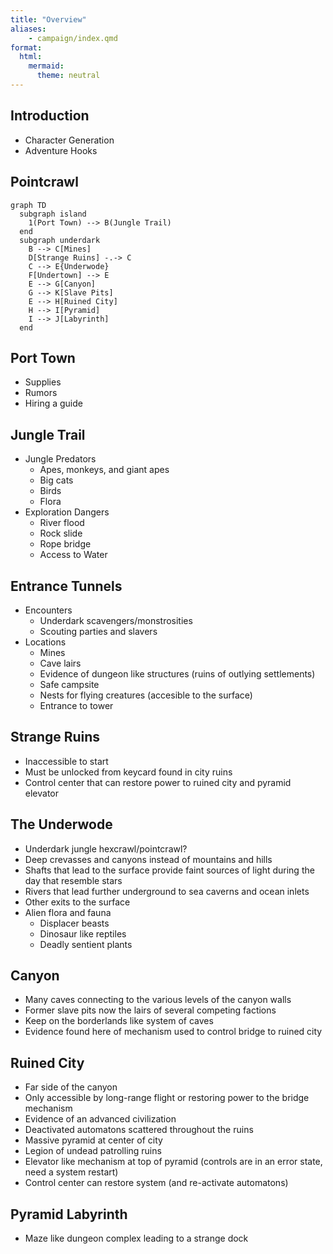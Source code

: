 ```yaml
---
title: "Overview"
aliases:
    - campaign/index.qmd
format:
  html:
    mermaid:
      theme: neutral
---
```


## Introduction
  - Character Generation
  - Adventure Hooks

## Pointcrawl
```mermaid
graph TD
  subgraph island
    1(Port Town) --> B(Jungle Trail)
  end
  subgraph underdark
    B --> C[Mines]
    D[Strange Ruins] -.-> C
    C --> E{Underwode}
    F[Undertown] --> E
    E --> G[Canyon]
    G --> K[Slave Pits]
    E --> H[Ruined City]
    H --> I[Pyramid]
    I --> J[Labyrinth]
  end
  ```

## Port Town
  - Supplies
  - Rumors
  - Hiring a guide

## Jungle Trail
  - Jungle Predators
    - Apes, monkeys, and giant apes
    - Big cats
    - Birds
    - Flora
  - Exploration Dangers
    - River flood
    - Rock slide
    - Rope bridge
    - Access to Water

## Entrance Tunnels
  - Encounters
    - Underdark scavengers/monstrosities
    - Scouting parties and slavers
  - Locations
    - Mines
    - Cave lairs
    - Evidence of dungeon like structures (ruins of outlying settlements)
    - Safe campsite
    - Nests for flying creatures (accesible to the surface)
    - Entrance to tower

## Strange Ruins
  - Inaccessible to start
  - Must be unlocked from keycard found in city ruins
  - Control center that can restore power to ruined city and pyramid elevator

## The Underwode
  - Underdark jungle hexcrawl/pointcrawl?
  - Deep crevasses and canyons instead of mountains and hills
  - Shafts that lead to the surface provide faint sources of light during the day that resemble stars
  - Rivers that lead further underground to sea caverns and ocean inlets
  - Other exits to the surface
  - Alien flora and fauna
    - Displacer beasts
    - Dinosaur like reptiles
    - Deadly sentient plants


## Canyon
  - Many caves connecting to the various levels of the canyon walls
  - Former slave pits now the lairs of several competing factions
  - Keep on the borderlands like system of caves
  - Evidence found here of mechanism used to control bridge to ruined city

## Ruined City
  - Far side of the canyon
  - Only accessible by long-range flight or restoring power to the bridge mechanism
  - Evidence of an advanced civilization
  - Deactivated automatons scattered throughout the ruins
  - Massive pyramid at center of city
  - Legion of undead patrolling ruins
  - Elevator like mechanism at top of pyramid (controls are in an error state, need a system restart)
  - Control center can restore system (and re-activate automatons)

## Pyramid Labyrinth
  - Maze like dungeon complex leading to a strange dock
